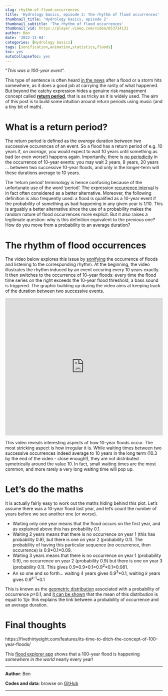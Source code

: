 ---
slug: rhythm-of-flood-occurrences
title: 'Hydrology basics, episode 2: the rhythm of flood occurrences'
thumbnail_title: 'Hydrology basics, episode 2'
thumbnail_subtitle: 'The rhythm of flood occurrences'
thumbnail_vid: https://player.vimeo.com/video/653714131
author: Ben
date: '2022-11-04'
categories: [Hydrology basics]
tags: [sonification,animation,statistics,floods]
toc: yes
autoCollapseToc: yes
---

"*This was a 100-year event*". 

This type of sentence is often heard [in the news](https://www.smh.com.au/national/mid-north-coast-enduring-one-in-100-year-event-20210321-p57cny.html) after a flood or a storm hits somewhere, as it does a good job at carrying the rarity of what happened. But beyond the catchy expression hides a genuine risk management concept called [**return period**](https://en.wikipedia.org/wiki/Return_period), that is as tricky as it is widely used. The aim of this post is to build some intuition around return periods using music (and a tiny bit of math).

# What is a return period?

The return period is defined as the *average* duration between two successive occurences of an event. So a flood has a return period of e.g. 10 years if, *on average*, you would expect to wait 10 years until something as bad (or even worse!) happens again. Importantly, there is [no periodicity](https://theconversation.com/what-is-a-1-in-100-year-weather-event-and-why-do-they-keep-happening-so-often-157589) in the occurrence of 10-year events: you may wait 2 years, 8 years, 20 years ... between two successive 10-year floods, and only in the longer-term will these durations average to 10 years.

The 'return period' terminology is hence confusing because of the unfortunate use of the word 'period'. The expression [recurrence interval](https://www.usgs.gov/special-topics/water-science-school/science/100-year-flood) is in fact often considered as a better alternative. Moreover, the following definition is also frequently used: a flood is qualified as a 10-year event if the probability of something as bad happening in any given year is 1/10. This is arguably a better alternative since the use of a probability makes the random nature of flood occurrences more explicit. But it also raises a legitimate question: why is this definition equivalent to the previous one? How do you move from a probability to an average duration? 

# The rhythm of flood occurrences 

The video below explores this issue by [sonifying](/blog/sonification-sequencing) the occurrence of floods and listening to the corresponding rhythm. At the beginning, the video illustrates the rhythm induced by an event occuring every 10 years exactly. It then switches to the occurrence of 10-year floods: every time the flood time series on the right exceeds the 10-year flood threshold, a bass sound is triggered. The graphic building up during the video aims at keeping track of the duration between two successive events.

<p></p>

<iframe src="https://player.vimeo.com/video/653714131" frameborder="0" width="100%" height="440" allowfullscreen="allowfullscreen"></iframe>

<p></p>

This video reveals interesting aspects of how 10-year floods occur. The most stricking aspect is how irregular it is. While waiting times between two successive occurrences indeed average to 10 years in the long term (10.3 by the end of the video - close enough!), they are not distributed symetrically around the value 10. In fact, small waiting times are the most common, and more rarely a very long waiting time will pop up. 

# Let's do the maths

It is actually fairly easy to work out the maths hiding behind this plot. Let's assume there was a 10-year flood last year, and let's count the number of years before we see another one (or worse).

* Waiting only one year means that the flood occurs on the first year, and as explained above this has probability 0.1.
* Waiting 2 years means that there is no occurrence on year 1 (this has probability 0.9), but there is one on year 2 (probability 0.1). The probability of having this particular sequence (no occurrence, then occurrence) is 0.9\*0.1=0.09. 
* Waiting 3 years means that there is no occurrence on year 1 (probability 0.9), no occurrence on year 2 (probability 0.9) but there is one on year 3 (probability 0.1). This gives 0.9\*0.9\*0.1=0.9<sup>2</sup>\*0.1=0.081.
* An so one and so forth... waiting 4 years gives 0.9<sup>3</sup>\*0.1, waiting *k* years gives 0.9<sup>*k*-1</sup>\*0.1


This is known as the [geometric distribution](https://en.wikipedia.org/wiki/Geometric_distribution) associated with a probability of occurrence *p*=0.1, and [it can be shown](https://en.wikipedia.org/wiki/Geometric_distribution#Moments_and_cumulants) that the mean of this distribution is equal to 1/*p*: this explains the link between a probability of occurrence and an average duration.

# Final thoughts 

https://fivethirtyeight.com/features/its-time-to-ditch-the-concept-of-100-year-floods/

This [flood explorer app](https://globxblog.shinyapps.io/worldFloods/) shows that a 100-year flood is happening *somewhere in the world* nearly every year!

---

**Author**: Ben  

**Codes and data**: browse on [GitHub](https://github.com/globXblog/scripts/tree/main/src/rhythm-of-flood-occurrences)

---


